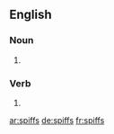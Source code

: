 ==English==

===Noun===
{{head|en|plural}}

# {{plural of|spiff|lang=en|nocat=1}}

===Verb===
{{head|en}}

# {{en-third-person singular of|spiff}}

[[ar:spiffs]]
[[de:spiffs]]
[[fr:spiffs]]